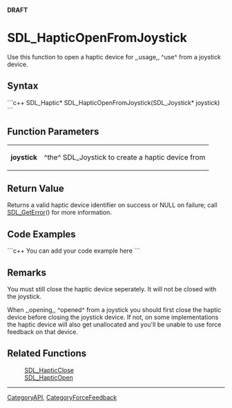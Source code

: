 <!-- pragma section-numbers off -->
<!-- pragma camelcase off -->
'''DRAFT'''

= SDL_HapticOpenFromJoystick =
Use this function to open a haptic device for ,,usage,, ^use^ from a joystick device.


== Syntax ==
```c++
SDL_Haptic* SDL_HapticOpenFromJoystick(SDL_Joystick* joystick)
```

== Function Parameters ==
{|
|'''joystick'''
|^the^ SDL_Joystick to create a haptic device from
|}

== Return Value ==
Returns a valid haptic device identifier on success or NULL on failure; call [[SDL_GetError]]() for more information.

== Code Examples ==
```c++
You can add your code example here
```

== Remarks ==
You must still close the haptic device seperately. It will not be closed with the joystick.

When ,,opening,, ^opened^ from a joystick you should first close the haptic device before closing the joystick device. If not, on some implementations the haptic device will also get unallocated and you'll be unable to use force feedback on that device.

== Related Functions ==
:[[SDL_HapticClose]]
:[[SDL_HapticOpen]]

----
[[CategoryAPI]], [[CategoryForceFeedback]]

